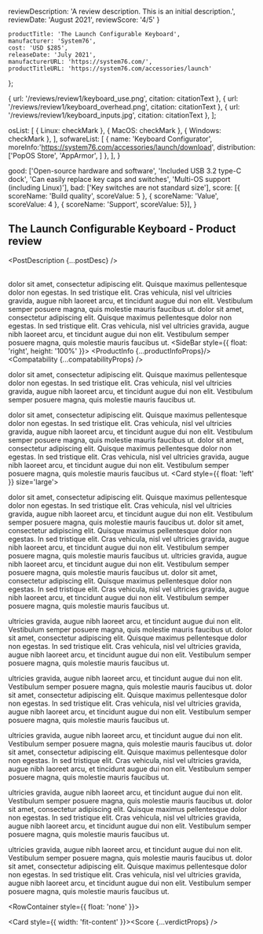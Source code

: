 
  reviewDescription: 'A review description. This is an initial description.',
  reviewDate: 'August 2021',
  reviewScore: '4/5'
}

    productTitle: 'The Launch Configurable Keyboard',
    manufacturer: 'System76',
    cost: 'USD $285',
    releaseDate: 'July 2021',
    manufacturerURL: 'https://system76.com/',
    productTitleURL: 'https://system76.com/accessories/launch'
};



  { url: '/reviews/review1/keyboard_use.png', citation: citationText },
  { url: '/reviews/review1/keyboard_overhead.png', citation: citationText },
  { url: '/reviews/review1/keyboard_inputs.jpg', citation: citationText },
];


  osList: [
    { Linux: checkMark },
    { MacOS: checkMark },
    { Windows: checkMark },
  ],
  sofwareList: [
    { name: 'Keyboard Configurator', moreInfo:'https://system76.com/accessories/launch/download', distribution: ['PopOS Store', 'AppArmor', ] },
  ],
}

  good: ['Open-source hardware and software', 'Included USB 3.2 type-C dock', 'Can easily replace key caps and switches', 'Multi-OS support (including Linux)'],
  bad: ['Key switches are not standard size'],
  score: [{ scoreName: 'Build quality', scoreValue: 5 }, { scoreName: 'Value', scoreValue: 4 }, { scoreName: 'Support', scoreValue: 5}],
}


## The Launch Configurable Keyboard - Product review

<PostDescription {...postDesc} />
<br/>
<br/>

<div id='bodyContainer'>

dolor sit amet, consectetur adipiscing elit. Quisque maximus pellentesque dolor non egestas. In sed tristique elit. Cras vehicula, nisl vel ultricies gravida, augue nibh laoreet arcu, et tincidunt augue dui non elit. Vestibulum semper posuere magna, quis molestie mauris faucibus ut. dolor sit amet, consectetur adipiscing elit. Quisque maximus pellentesque dolor non egestas. In sed tristique elit. Cras vehicula, nisl vel ultricies gravida, augue nibh laoreet arcu, et tincidunt augue dui non elit. Vestibulum semper posuere magna, quis molestie mauris faucibus ut.
<SideBar style={{ float: 'right', height: '100%' }}>
  <Card>
    <ProductInfo {...productInfoProps}/>
  </Card>
  <Card>
    <Compatability {...compatabilityProps} />
  </Card>
</SideBar>

dolor sit amet, consectetur adipiscing elit. Quisque maximus pellentesque dolor non egestas. In sed tristique elit. Cras vehicula, nisl vel ultricies gravida, augue nibh laoreet arcu, et tincidunt augue dui non elit. Vestibulum semper posuere magna, quis molestie mauris faucibus ut.

dolor sit amet, consectetur adipiscing elit.  Quisque maximus pellentesque dolor non egestas. In sed tristique elit. Cras vehicula, nisl vel ultricies gravida, augue nibh laoreet arcu, et tincidunt augue dui non elit. Vestibulum semper posuere magna, quis molestie mauris faucibus ut. dolor sit amet, consectetur adipiscing elit. Quisque maximus pellentesque dolor non egestas. In sed tristique elit. Cras vehicula, nisl vel ultricies gravida, augue nibh laoreet arcu, et tincidunt augue dui non elit. Vestibulum semper posuere magna, quis molestie mauris faucibus ut.
<Card style={{ float: 'left' }} size='large'>
  <ImageGallery imagePaths={productImages} width={imageWidth} height={imageHeight} float='left' />
</Card>

dolor sit amet, consectetur adipiscing elit. Quisque maximus pellentesque dolor non egestas. In sed tristique elit. Cras vehicula, nisl vel ultricies gravida, augue nibh laoreet arcu, et tincidunt augue dui non elit. Vestibulum semper posuere magna, quis molestie mauris faucibus ut. dolor sit amet, consectetur adipiscing elit. Quisque maximus pellentesque dolor non egestas. In sed tristique elit. Cras vehicula, nisl vel ultricies gravida, augue nibh laoreet arcu, et tincidunt augue dui non elit. Vestibulum semper posuere magna, quis molestie mauris faucibus ut.
ultricies gravida, augue nibh laoreet arcu, et tincidunt augue dui non elit. Vestibulum semper posuere magna, quis molestie mauris faucibus ut. dolor sit amet, consectetur adipiscing elit. Quisque maximus pellentesque dolor non egestas. In sed tristique elit. Cras vehicula, nisl vel ultricies gravida, augue nibh laoreet arcu, et tincidunt augue dui non elit. Vestibulum semper posuere magna, quis molestie mauris faucibus ut.

ultricies gravida, augue nibh laoreet arcu, et tincidunt augue dui non elit. Vestibulum semper posuere magna, quis molestie mauris faucibus ut. dolor sit amet, consectetur adipiscing elit. Quisque maximus pellentesque dolor non egestas. In sed tristique elit. Cras vehicula, nisl vel ultricies gravida, augue nibh laoreet arcu, et tincidunt augue dui non elit. Vestibulum semper posuere magna, quis molestie mauris faucibus ut.

ultricies gravida, augue nibh laoreet arcu, et tincidunt augue dui non elit. Vestibulum semper posuere magna, quis molestie mauris faucibus ut. dolor sit amet, consectetur adipiscing elit. Quisque maximus pellentesque dolor non egestas. In sed tristique elit. Cras vehicula, nisl vel ultricies gravida, augue nibh laoreet arcu, et tincidunt augue dui non elit. Vestibulum semper posuere magna, quis molestie mauris faucibus ut.

ultricies gravida, augue nibh laoreet arcu, et tincidunt augue dui non elit. Vestibulum semper posuere magna, quis molestie mauris faucibus ut. dolor sit amet, consectetur adipiscing elit. Quisque maximus pellentesque dolor non egestas. In sed tristique elit. Cras vehicula, nisl vel ultricies gravida, augue nibh laoreet arcu, et tincidunt augue dui non elit. Vestibulum semper posuere magna, quis molestie mauris faucibus ut.

ultricies gravida, augue nibh laoreet arcu, et tincidunt augue dui non elit. Vestibulum semper posuere magna, quis molestie mauris faucibus ut. dolor sit amet, consectetur adipiscing elit. Quisque maximus pellentesque dolor non egestas. In sed tristique elit. Cras vehicula, nisl vel ultricies gravida, augue nibh laoreet arcu, et tincidunt augue dui non elit. Vestibulum semper posuere magna, quis molestie mauris faucibus ut.

ultricies gravida, augue nibh laoreet arcu, et tincidunt augue dui non elit. Vestibulum semper posuere magna, quis molestie mauris faucibus ut. dolor sit amet, consectetur adipiscing elit. Quisque maximus pellentesque dolor non egestas. In sed tristique elit. Cras vehicula, nisl vel ultricies gravida, augue nibh laoreet arcu, et tincidunt augue dui non elit. Vestibulum semper posuere magna, quis molestie mauris faucibus ut.

<RowContainer style={{ float: 'none' }}>
</RowContainer>

</div>

<div style={{ display: 'flex',   flexWrap: 'wrap', overflow: 'auto', flexDirection: 'column'}}>
<Card style={{ width: 'fit-content' }}><Verdict {...verdictProps} /></Card>

<Card style={{ width: 'fit-content' }}><Score {...verdictProps} /></Card>
</div>

